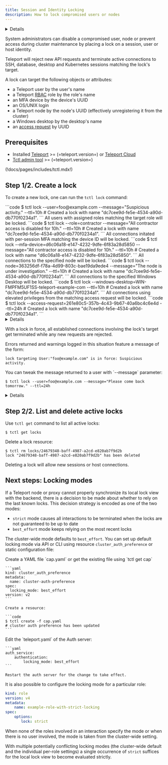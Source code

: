 ```yaml
---
title: Session and Identity Locking
description: How to lock compromised users or nodes
---
```


<Details
  title="Version warning"
  opened={true}
  scope={["oss", "enterprise"]}
  scopeOnly={true}
  min="7.1"
>
  Locking support was introduced in Teleport v7.1. To fully enforce the locks
  at all components, you should update **all** `teleport` binaries in your
  deployment.
</Details>

System administrators can disable a compromised user, node or
prevent access during cluster maintenance by placing a lock
on a session, user or host identity.

Teleport will reject new API requests and terminate active
connections to SSH, database, desktop and Kubernetes sessions
matching the lock's target.

A lock can target the following objects or attributes:

- a Teleport user by the user's name
- a Teleport [RBAC](../reference.mdx) role by the role's name
- an MFA device by the device's UUID
- an OS/UNIX login
- a Teleport node by the node's UUID (effectively unregistering it from the
  cluster)
- a Windows desktop by the desktop's name
- an [access request](../../enterprise/workflow/index.mdx) by UUID

## Prerequisites

- Installed [Teleport](../getting-started.mdx) >= (=teleport.version=) or [Teleport Cloud](../../cloud/introduction.mdx)
- [Tctl admin tool](https://goteleport.com/teleport/download) >= (=teleport.version=)

(!docs/pages/includes/tctl.mdx!)

## Step 1/2. Create a lock

To create a new lock, one can run the `tctl lock` command:

<Tabs>
  <TabItem label="Username">
  ```code
  $ tctl lock --user=foo@example.com --message="Suspicious activity." --ttl=10h
  # Created a lock with name "dc7cee9d-fe5e-4534-a90d-db770f0234a1".
  ```
  </TabItem>
  <TabItem label="Role">
  All users with assigned roles matching the target role will be locked.
  ```code
  $ tctl lock --role=contractor --message="All contractor access is disabled for 10h." --ttl=10h
  # Created a lock with name "dc7cee9d-fe5e-4534-a90d-db770f0234a1".
  ```
  </TabItem>
  <TabItem label="Multi-factor device">
  All connections initated with per-session MFA matching the device ID will be locked.
  ```code
  $ tctl lock --mfa-device=d6c06a18-e147-4232-9dfe-6f83a28d5850 --message="All contractor access is disabled for 10h." --ttl=10h
  # Created a lock with name "d6c06a18-e147-4232-9dfe-6f83a28d5850".
  ```
  </TabItem>
  <TabItem label="Node">
  All connections to the specified node will be locked.
  ```code
  $ tctl lock --node=363256df-f78a-4d99-803c-bae19da9ede4 --message="The node is under investigation." --ttl=10h
  # Created a lock with name "dc7cee9d-fe5e-4534-a90d-db770f0234a1".
  ```
  </TabItem>
  <TabItem label="Windows Desktop">
  All connections to the specified Windows Desktop will be locked.
  ```code
  $ tctl lock --windows-desktop=WIN-FMPFM5UF1SS-teleport-example-com --ttl=10h
  # Created a lock with name "dc7cee9d-fe5e-4534-a90d-db770f0234a1".
  ```
  </TabItem>
  <TabItem label="Access request">
  All connections using elevated privileges from the matching access request will be locked.
  ```code
  $ tctl lock --access-request=261e80c5-357b-4c43-9b67-40a6bc4c6e4d --ttl=24h
  # Created a lock with name "dc7cee9d-fe5e-4534-a90d-db770f0234a1".
  ```
  </TabItem>
</Tabs>

<Details
  title="Troubleshooting: failed to create a lock?"
  opened={false}
>

If your user is missing a lock permission, you will get error when creating
a role:

```txt
ERROR: access denied to perform action "create" on "lock"
```

Create a role `locksmith`:

```yaml
kind: role
version: v4
metadata:
  name: locksmith
spec:
  allow:
    rules:
      - resources: [lock]
        verbs: [list, create, read, update, delete]
```

```code
$ tctl create -f locksmith.yaml
# role 'locksmith' has been created
```

And assign this role to a user. Re-login for this role to take effect.
</Details>

With a lock in force, all established connections involving the lock's target
get terminated while any new requests are rejected.

Errors returned and warnings logged in this situation feature a message of the
form:
```
lock targeting User:"foo@example.com" is in force: Suspicious activity.
```

<Admonition type="note">
You can tweak the message returned to a user with `--message` parameter:

```code
$ tctl lock --user=foo@example.com --message="Please come back tomorrow." --ttl=24h
```
</Admonition>

<Details title="Under the hood: Lock resource and expiration" opened={false}>
Note that without specifying `--ttl` or `--expires` the created lock remains in
force until explicitly removed with `tctl rm`.  Refer to `tctl lock --help` for
the list of all supported parameters.

Under the hood, `tctl lock` creates a resource:

```yaml
kind: lock
version: v2
metadata:
  name: dc7cee9d-fe5e-4534-a90d-db770f0234a1
spec:
  target:
    user: foo@example.com
  message: "Suspicious activity."
  expires: "2021-08-14T22:27:00Z"  # RFC3339 format
```

The `kind: lock` resources can also be created and updated using `tctl create`
as per usual, see the [Admin Guide](../../setup/reference/resources.mdx) for more
details.
</Details>

## Step 2/2. List and delete active locks

Use `tctl get` command to list all active locks:

```code
$ tctl get locks
```

Delete a lock resource:

```code
$ tctl rm locks/24679348-baff-4987-a2cd-e820ab7f9d2b
lock "24679348-baff-4987-a2cd-e820ab7f9d2b" has been deleted
```

Deleting a lock will allow new sessions or host connections.

## Next steps: Locking modes

If a Teleport node or proxy cannot properly synchronize its local lock view
with the backend, there is a decision to be made about whether to rely on the
last known locks. This decision strategy is encoded as one of the two modes:
- `strict` mode causes all interactions to be terminated when the locks are not
  guaranteed to be up to date
- `best_effort` mode keeps relying on the most recent locks

The cluster-wide mode defaults to `best_effort`.
You can set up default locking mode via API or CLI using resource `cluster_auth_preference`
or static configuration file:

<Tabs>
  <TabItem label="API or CLI">
    Create a YAML file `cap.yaml` or get the existing file using `tctl get cap`

    ```yaml
    kind: cluster_auth_preference
    metadata:
      name: cluster-auth-preference
    spec:
      locking_mode: best_effort
    version: v2
    ```

    Create a resource:

    ```code
    $ tctl create -f cap.yaml
    # cluster auth preference has been updated
    ```
  </TabItem>
  <TabItem label="Static Config">
    Edit the `teleport.yaml` of the Auth server:

    ```yaml
    auth_service:
        authentication:
            locking_mode: best_effort
    ```

    Restart the auth server for the change to take effect.
  </TabItem>
</Tabs>

It is also possible to configure the locking mode for a particular role:

```yaml
kind: role
version: v4
metadata:
    name: example-role-with-strict-locking
spec:
    options:
       lock: strict
```

When none of the roles involved in an interaction specify the mode or when
there is no user involved, the mode is taken from the cluster-wide setting.

With multiple potentially conflicting locking modes (the cluster-wide default
and the individual per-role settings) a single occurrence of `strict` suffices
for the local lock view to become evaluated strictly.
